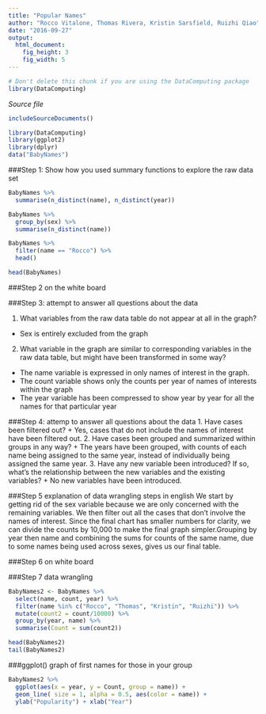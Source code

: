 ```yaml
---
title: "Popular Names"
author: "Rocco Vitalone, Thomas Rivera, Kristin Sarsfield, Ruizhi Qiao"
date: "2016-09-27"
output: 
  html_document:
    fig_height: 3
    fig_width: 5
---
```

<!-- Don't edit in between this line and the one below -->
```r
# Don't delete this chunk if you are using the DataComputing package
library(DataComputing)
```
*Source file* 
```r
includeSourceDocuments()
```
<!-- Don't edit the material above this line -->

```r
library(DataComputing)
library(ggplot2)
library(dplyr)
data("BabyNames")
```

###Step 1: Show how you used summary functions to explore the raw data set
```r
BabyNames %>%
  summarise(n_distinct(name), n_distinct(year))

BabyNames %>%
  group_by(sex) %>%
  summarise(n_distinct(name))

BabyNames %>%
  filter(name == "Rocco") %>%
  head()

head(BabyNames)
```

###Step 2 on the white board

###Step 3: attempt to answer all questions about the data

1. What variables from the raw data table do not appear at all in the graph?
+ Sex is entirely excluded from the graph
2. What variable in the graph are similar to corresponding variables in the raw data table, but might have been transformed in some way?
+ The name variable is expressed in only names of interest in the graph.
+ The count variable shows only the counts per year of names of interests within the graph
+ The year variable has been compressed to show year by year for all the names for that particular year


###Step 4: attemp to answer all questions about the data
1. Have cases been filtered out?
  + Yes, cases that do not include the names of interest have been filtered out.
2. Have cases been grouped and summarized within groups in any way?
  + The years have been grouped, with counts of each name being assigned to the same year, instead of individually being assigned the same year.
3. Have any new variable been introduced? If so, what's the relationship between the new variables and the existing variables?
+ No new variables have been introduced.

###Step 5 explanation of data wrangling steps in english
We start by getting rid of the sex variable because we are only concerned with the remaining variables. We then filter out all the cases that don't involve the names of interest. Since the final chart has smaller numbers for clarity, we can divide the counts by 10,000 to make the final graph simpler.Grouping by year then name and combining the sums for counts of the same name, due to some names being used across sexes, gives us our final table.

###Step 6 on white board

###Step 7 data wrangling
```r
BabyNames2 <- BabyNames %>%
  select(name, count, year) %>%
  filter(name %in% c("Rocco", "Thomas", "Kristin", "Ruizhi")) %>%
  mutate(count2 = count/10000) %>%
  group_by(year, name) %>%
  summarise(Count = sum(count2))

head(BabyNames2)
tail(BabyNames2)
```


###ggplot() graph of first names for those in your group
```r
BabyNames2 %>%
  ggplot(aes(x = year, y = Count, group = name)) +
  geom_line( size = 1, alpha = 0.5, aes(color = name)) +
  ylab("Popularity") + xlab("Year")
```

